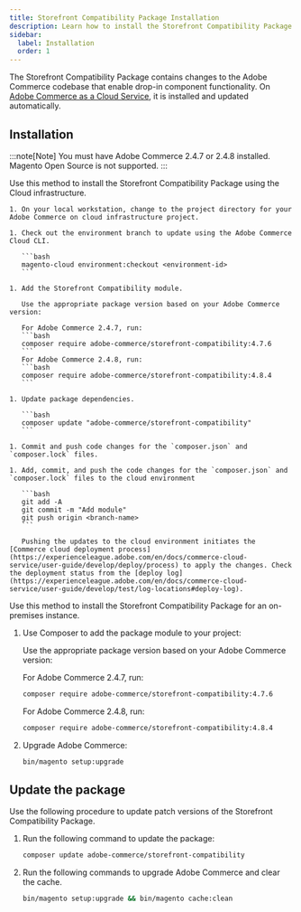 ```yaml
---
title: Storefront Compatibility Package Installation
description: Learn how to install the Storefront Compatibility Package.
sidebar:
  label: Installation
  order: 1
---
```



The Storefront Compatibility Package contains changes to the Adobe Commerce codebase that enable drop-in component functionality. On [Adobe Commerce as a Cloud Service](https://experienceleague.adobe.com/en/docs/commerce/cloud-service/overview), it is installed and updated automatically.

<Badge tooltip="Applies to Adobe Commerce on Cloud projects (Adobe-managed PaaS infrastructure) and on-premises projects only." text="PaaS only" variant="note" href="https://experienceleague.adobe.com/en/docs/commerce/user-guides/product-solutions" />

## Installation

:::note[Note]
You must have Adobe Commerce 2.4.7 or 2.4.8 installed. Magento Open Source is not supported.
:::

<Tabs>
  <TabItem label="Cloud infrastructure">

Use this method to install the Storefront Compatibility Package using the Cloud infrastructure.

    1. On your local workstation, change to the project directory for your Adobe Commerce on cloud infrastructure project.

    1. Check out the environment branch to update using the Adobe Commerce Cloud CLI.

       ```bash
       magento-cloud environment:checkout <environment-id>
       ```

    1. Add the Storefront Compatibility module.

       Use the appropriate package version based on your Adobe Commerce version:

       For Adobe Commerce 2.4.7, run:
       ```bash
       composer require adobe-commerce/storefront-compatibility:4.7.6
       ```
       For Adobe Commerce 2.4.8, run:
       ```bash
       composer require adobe-commerce/storefront-compatibility:4.8.4
       ```

    1. Update package dependencies.

       ```bash
       composer update "adobe-commerce/storefront-compatibility"
       ```

    1. Commit and push code changes for the `composer.json` and `composer.lock` files.

    1. Add, commit, and push the code changes for the `composer.json` and `composer.lock` files to the cloud environment

       ```bash
       git add -A
       git commit -m "Add module"
       git push origin <branch-name>
       ```

       Pushing the updates to the cloud environment initiates the [Commerce cloud deployment process](https://experienceleague.adobe.com/en/docs/commerce-cloud-service/user-guide/develop/deploy/process) to apply the changes. Check the deployment status from the [deploy log](https://experienceleague.adobe.com/en/docs/commerce-cloud-service/user-guide/develop/test/log-locations#deploy-log).

  </TabItem>
  
  <TabItem label="On premises">

Use this method to install the Storefront Compatibility Package for an on-premises instance.

1. Use Composer to add the package module to your project:

   Use the appropriate package version based on your Adobe Commerce version:

   For Adobe Commerce 2.4.7, run:
   ```bash
   composer require adobe-commerce/storefront-compatibility:4.7.6
   ```
   For Adobe Commerce 2.4.8, run:
   ```bash
   composer require adobe-commerce/storefront-compatibility:4.8.4
   ```

1. Upgrade Adobe Commerce:

   ```bash
   bin/magento setup:upgrade
   ```

  </TabItem>

</Tabs>

## Update the package

Use the following procedure to update patch versions of the Storefront Compatibility Package.

1. Run the following command to update the package:

   ```bash
   composer update adobe-commerce/storefront-compatibility
   ```

1. Run the following commands to upgrade Adobe Commerce and clear the cache.

   ```bash
   bin/magento setup:upgrade && bin/magento cache:clean
   ```
